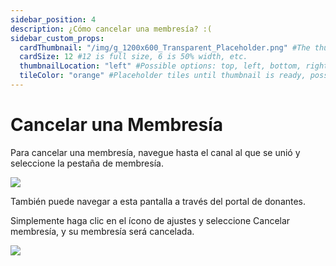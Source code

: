 ```yaml
---
sidebar_position: 4
description: ¿Cómo cancelar una membresía? :(
sidebar_custom_props:
  cardThumbnail: "/img/g_1200x600_Transparent_Placeholder.png" #The thumbnail on the category card.
  cardSize: 12 #12 is full size, 6 is 50% width, etc.
  thumbnailLocation: "left" #Possible options: top, left, bottom, right, none
  tileColor: "orange" #Placeholder tiles until thumbnail is ready, possible options: blue, cream, darkpurple, lightpurple, mauve, orange, pink, none
---
```


# Cancelar una Membresía

Para cancelar una membresía, navegue hasta el canal al que se unió y seleccione la pestaña de membresía.

![](https://i.imgur.com/vjnKkRD.png)

También puede navegar a esta pantalla a través del portal de donantes.

Simplemente haga clic en el ícono de ajustes y seleccione Cancelar membresía, y su membresía será cancelada.

![](https://i.imgur.com/0pZGd6T.png)
